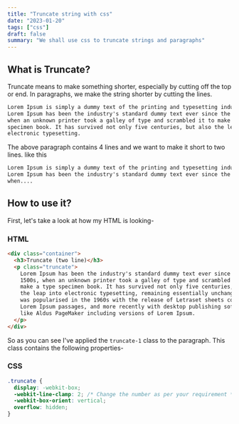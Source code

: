 ```yaml
---
title: "Truncate string with css"
date: "2023-01-20"
tags: ["css"]
draft: false
summary: "We shall use css to truncate strings and paragraphs"
---
```


## What is Truncate?

Truncate means to make something shorter, especially by cutting off the top or end. In paragraphs, we make the string shorter by cutting the lines.

```html
Lorem Ipsum is simply a dummy text of the printing and typesetting industry.
Lorem Ipsum has been the industry's standard dummy text ever since the 1500s
when an unknown printer took a galley of type and scrambled it to make a type
specimen book. It has survived not only five centuries, but also the leap into
electronic typesetting.
```

The above paragraph contains 4 lines and we want to make it short to two lines. like this

```html
Lorem Ipsum is simply a dummy text of the printing and typesetting industry.
Lorem Ipsum has been the industry's standard dummy text ever since the 1500s,
when....
```

## How to use it?

First, let's take a look at how my HTML is looking-

### HTML

```html
<div class="container">
  <h3>Truncate (two line)</h3>
  <p class="truncate">
    Lorem Ipsum has been the industry's standard dummy text ever since the
    1500s, when an unknown printer took a galley of type and scrambled it to
    make a type specimen book. It has survived not only five centuries, but also
    the leap into electronic typesetting, remaining essentially unchanged. It
    was popularised in the 1960s with the release of Letraset sheets containing
    Lorem Ipsum passages, and more recently with desktop publishing software
    like Aldus PageMaker including versions of Lorem Ipsum.
  </p>
</div>
```

So as you can see I've applied the `truncate-1` class to the paragraph. This class contains the following properties-

### CSS

```css
.truncate {
  display: -webkit-box;
  -webkit-line-clamp: 2; /* Change the number as per your requirement */
  -webkit-box-orient: vertical;
  overflow: hidden;
}
```

